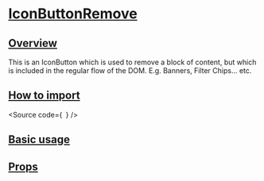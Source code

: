 

<Meta of={Stories} />

# [IconButtonRemove](#iconbuttonremove)

## [Overview](#overview)

This is an IconButton which is used to remove a block of content, but which is
included in the regular flow of the DOM. E.g. Banners, Filter Chips... etc.

## [How to import](#how-to-import)

<Source
  code={`
`}
/>

## [Basic usage](#basic-usage)

<Canvas of={Stories.Base} />

## [Props](#props)

<ArgTypes of={Stories} />
